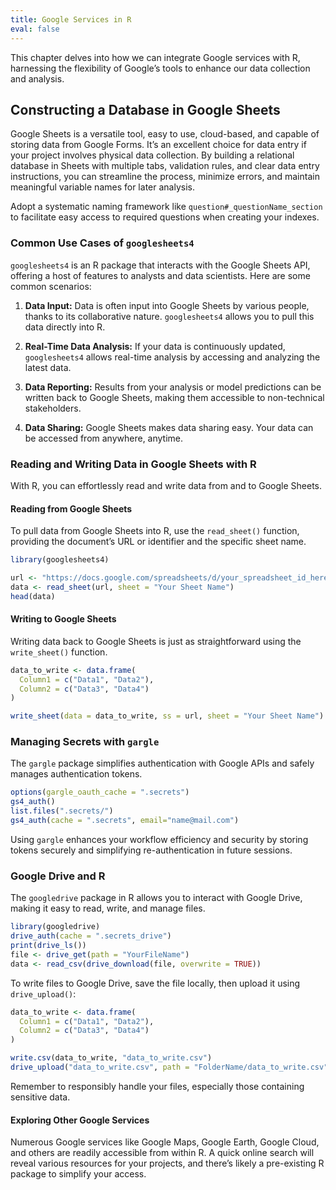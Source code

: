 ```yaml
---
title: Google Services in R
eval: false
---
```


This chapter delves into how we can integrate Google services with R, harnessing the flexibility of Google's tools to enhance our data collection and analysis.

## Constructing a Database in Google Sheets

Google Sheets is a versatile tool, easy to use, cloud-based, and capable of storing data from Google Forms. It's an excellent choice for data entry if your project involves physical data collection. By building a relational database in Sheets with multiple tabs, validation rules, and clear data entry instructions, you can streamline the process, minimize errors, and maintain meaningful variable names for later analysis.

Adopt a systematic naming framework like `question#_questionName_section` to facilitate easy access to required questions when creating your indexes.

### Common Use Cases of `googlesheets4`

`googlesheets4` is an R package that interacts with the Google Sheets API, offering a host of features to analysts and data scientists. Here are some common scenarios:

1. **Data Input:** Data is often input into Google Sheets by various people, thanks to its collaborative nature. `googlesheets4` allows you to pull this data directly into R.

2. **Real-Time Data Analysis:** If your data is continuously updated, `googlesheets4` allows real-time analysis by accessing and analyzing the latest data.

3. **Data Reporting:** Results from your analysis or model predictions can be written back to Google Sheets, making them accessible to non-technical stakeholders.

4. **Data Sharing:** Google Sheets makes data sharing easy. Your data can be accessed from anywhere, anytime.

### Reading and Writing Data in Google Sheets with R

With R, you can effortlessly read and write data from and to Google Sheets.

#### Reading from Google Sheets

To pull data from Google Sheets into R, use the `read_sheet()` function, providing the document's URL or identifier and the specific sheet name.

```r
library(googlesheets4)

url <- "https://docs.google.com/spreadsheets/d/your_spreadsheet_id_here"
data <- read_sheet(url, sheet = "Your Sheet Name")
head(data)
```

#### Writing to Google Sheets

Writing data back to Google Sheets is just as straightforward using the `write_sheet()` function.

```r
data_to_write <- data.frame(
  Column1 = c("Data1", "Data2"),
  Column2 = c("Data3", "Data4")
)

write_sheet(data = data_to_write, ss = url, sheet = "Your Sheet Name")
```

### Managing Secrets with `gargle`

The `gargle` package simplifies authentication with Google APIs and safely manages authentication tokens.

```r
options(gargle_oauth_cache = ".secrets")
gs4_auth()
list.files(".secrets/")
gs4_auth(cache = ".secrets", email="name@mail.com")
```

Using `gargle` enhances your workflow efficiency and security by storing tokens securely and simplifying re-authentication in future sessions.

### Google Drive and R

The `googledrive` package in R allows you to interact with Google Drive, making it easy to read, write, and manage files.

```r
library(googledrive)
drive_auth(cache = ".secrets_drive")
print(drive_ls())
file <- drive_get(path = "YourFileName")
data <- read_csv(drive_download(file, overwrite = TRUE))
```

To write files to Google Drive, save the file locally, then upload it using `drive_upload()`:

```r
data_to_write <- data.frame(
  Column1 = c("Data1", "Data2"),
  Column2 = c("Data3", "Data4")
)

write.csv(data_to_write, "data_to_write.csv")
drive_upload("data_to_write.csv", path = "FolderName/data_to_write.csv")
```

Remember to responsibly handle your files, especially those containing sensitive data.

#### Exploring Other Google Services

Numerous Google services like Google Maps, Google Earth, Google Cloud, and others are readily accessible from within R. A quick online search will reveal various resources for your projects, and there's likely a pre-existing R package to simplify your access.